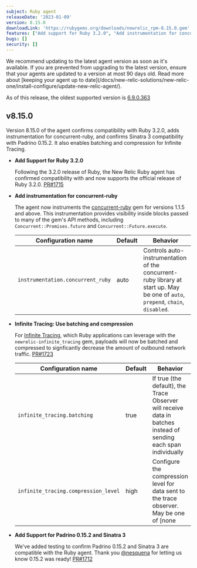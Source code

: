 ```yaml
---
subject: Ruby agent
releaseDate: '2023-01-09'
version: 8.15.0
downloadLink: 'https://rubygems.org/downloads/newrelic_rpm-8.15.0.gem'
features: ["Add support for Ruby 3.2.0", "Add instrumentation for concurrent-ruby", "Use batching and compression by default for Infinite Tracing", "Add support for Padrino 0.15.2 running with Sinatra 3"]
bugs: []
security: []
---
```


<Callout variant="important">
We recommend updating to the latest agent version as soon as it's available. If you are prevented from upgrading to the latest version, ensure that your agents are updated to a version at most 90 days old. Read more about [keeping your agent up to date](/docs/new-relic-solutions/new-relic-one/install-configure/update-new-relic-agent/).

As of this release, the oldest supported version is [6.9.0.363](https://docs.newrelic.com/docs/release-notes/agent-release-notes/ruby-release-notes/ruby-agent-690363)
</Callout>

  ## v8.15.0

Version 8.15.0 of the agent confirms compatibility with Ruby 3.2.0, adds instrumentation for concurrent-ruby, and confirms Sinatra 3 compatibility with Padrino 0.15.2. It also enables batching and compression for Infinite Tracing.

- **Add Support for Ruby 3.2.0**

  Following the 3.2.0 release of Ruby, the New Relic Ruby agent has confirmed compatibility with and now supports the official release of Ruby 3.2.0. [PR#1715](https://github.com/newrelic/newrelic-ruby-agent/pull/1715)

- **Add instrumentation for concurrent-ruby**

  The agent now instruments the [concurrent-ruby](https://github.com/ruby-concurrency/concurrent-ruby) gem for versions 1.1.5 and above. This instrumentation provides visibility inside blocks passed to many of the gem's API methods, including `Concurrent::Promises.future` and `Concurrent::Future.execute`.


  | Configuration name                | Default | Behavior                                                                                                                      |
  | --------------------------------- | ------- | ----------------------------------------------------------------------------------------------------------------------------- |
  | `instrumentation.concurrent_ruby` | auto    | Controls auto-instrumentation of the concurrent-ruby library at start up. May be one of `auto`, `prepend`, `chain`, `disabled`. |


- **Infinite Tracing: Use batching and compression**

  For [Infinite Tracing](https://docs.newrelic.com/docs/distributed-tracing/infinite-tracing/introduction-infinite-tracing/), which Ruby applications can leverage with the `newrelic-infinite_tracing` gem, payloads will now be batched and compressed to signficantly decrease the amount of outbound network traffic. [PR#1723](https://github.com/newrelic/newrelic-ruby-agent/pull/1723)


  | Configuration name                | Default | Behavior                                                                                                                      |
  | --------------------------------- | ------- | ----------------------------------------------------------------------------------------------------------------------------- |
  | `infinite_tracing.batching` | true   | If true (the default), the Trace Observer will receive data in batches instead of sending each span individually |
  | `infinite_tracing.compression_level` | high    | Configure the compression level for data sent to the trace observer. May be one of [none|low|medium|high]. 'high' is the default. Set the level to 'none' to disable compression. |


- **Add Support for Padrino 0.15.2 and Sinatra 3**

  We've added testing to confirm Padrino 0.15.2 and Sinatra 3 are compatible with the Ruby agent. Thank you [@nesquena](https://github.com/nesquena) for letting us know 0.15.2 was ready! [PR#1712](https://github.com/newrelic/newrelic-ruby-agent/pull/1712)
